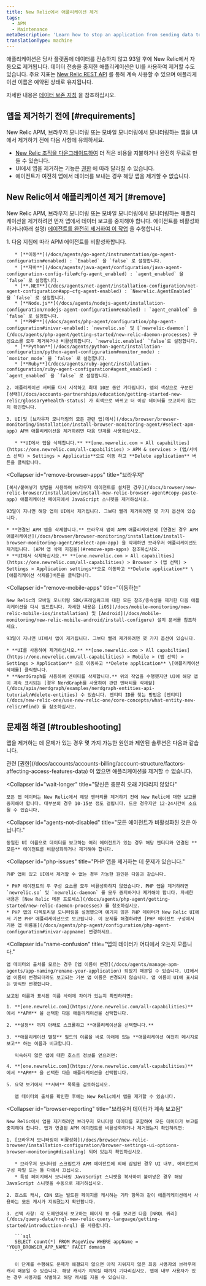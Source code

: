 ```yaml
---
title: New Relic에서 애플리케이션 제거
tags:
  - APM
  - Maintenance
metaDescription: 'Learn how to stop an application from sending data to New Relic, and how to remove it from the UI.'
translationType: machine
---
```


애플리케이션은 당사 플랫폼에 데이터를 전송하지 않고 93일 후에 New Relic에서 자동으로 제거됩니다. 데이터 전송을 중지한 애플리케이션은 UI를 사용하여 제거할 수도 있습니다. 주요 지표는 [New Relic REST API](/docs/apis/rest-api-v2/getting-started/introduction-new-relic-rest-api-v2) 를 통해 계속 사용할 수 있으며 애플리케이션 이름은 예약된 상태로 유지됩니다.

자세한 내용은 [데이터 보존 지침](/docs/accounts/accounts/data-management/overview-data-retention-components#apm) 을 참조하십시오.

## 앱을 제거하기 전에 [#requirements]

New Relic APM, 브라우저 모니터링 또는 모바일 모니터링에서 모니터링하는 앱을 UI에서 제거하기 전에 다음 사항에 유의하세요.

* [New Relic 조직을 다운그레이드하여](/docs/accounts/accounts-billing/account-setup/downgradecancel-account) 더 적은 비용을 지불하거나 완전히 무료로 만들 수 있습니다.
* UI에서 앱을 제거하는 기능은 [권한](/docs/accounts/accounts-billing/account-structure/factors-affecting-access-features-data/#user-permissions) 에 따라 달라질 수 있습니다.
* 에이전트가 여전히 앱에서 데이터를 보내는 경우 해당 앱을 제거할 수 없습니다.

## New Relic에서 애플리케이션 제거 [#remove]

New Relic APM, 브라우저 모니터링 또는 모바일 모니터링에서 모니터링하는 애플리케이션을 제거하려면 먼저 앱에서 데이터 보고를 중지해야 합니다. 에이전트를 비활성화하거나(아래 설명) [에이전트를 완전히 제거하여 이 작업](/docs/agents/manage-apm-agents/installation/uninstall-agent) 을 수행합니다.

<CollapserGroup>
  <Collapser
    id="remove-apm-apps"
    title="APM 애플리케이션"
  >
    1. 다음 지침에 따라 APM 에이전트를 비활성화합니다.

       * [**이동**](/docs/agents/go-agent/instrumentation/go-agent-configuration#enabled) : `Enabled` 을 `false` 로 설정합니다.
       * [**자바**](/docs/agents/java-agent/configuration/java-agent-configuration-config-file#cfg-agent_enabled) : `agent_enabled` 을 `false` 로 설정합니다.
       * [**.NET**](/docs/agents/net-agent/installation-configuration/net-agent-configuration#app-cfg-agent-enabled) : `Newrelic.AgentEnabled` 을 `false` 로 설정합니다.
       * [**Node.js**](/docs/agents/nodejs-agent/installation-configuration/nodejs-agent-configuration#enabled) : `agent_enabled` 을 `false` 로 설정합니다.
       * [**PHP**](/docs/agents/php-agent/configuration/php-agent-configuration#inivar-enabled): `newrelic.so` 및 [`newrelic-daemon`](/docs/agents/php-agent/getting-started/new-relic-daemon-processes) 구성요소를 모두 제거하거나 비활성화합니다. `newrelic.enabled` `false`로 설정합니다.
       * [**Python**](/docs/agents/python-agent/installation-configuration/python-agent-configuration#monitor_mode) : `monitor_mode` 을 `false` 로 설정합니다.
       * [**Ruby**](/docs/agents/ruby-agent/installation-configuration/ruby-agent-configuration#agent_enabled) : `agent_enabled` 을 `false` 로 설정합니다.

    2. 애플리케이션 서버를 다시 시작하고 최대 10분 동안 기다립니다. 앱의 색상으로 구분된 [상태](/docs/accounts-partnerships/education/getting-started-new-relic/glossary#health-status) 가 회색으로 바뀌고 더 이상 데이터를 보고하지 않는지 확인합니다.

    3. UI(및 [브라우저 모니터링의 모든 관련 앱)에서](/docs/browser/browser-monitoring/installation/install-browser-monitoring-agent/#select-apm-app) APM 애플리케이션을 제거하려면 다음 단계를 사용하십시오.

       * **UI에서 앱을 삭제합니다.** **[one.newrelic.com > All capabilties](https://one.newrelic.com/all-capabilities) > APM & services > (앱/서비스 선택) > Settings > Applicatio**으로 이동 하고 **Delete application** 버튼을 클릭합니다.
  </Collapser>

  <Collapser
    id="remove-browser-apps"
    title="브라우저"
  >
    [복사/붙여넣기 방법을 사용하여 브라우저 에이전트를 설치한 경우](/docs/browser/new-relic-browser/installation/install-new-relic-browser-agent#copy-paste-app) 애플리케이션 페이지에서 JavaScript 스니펫을 제거하십시오.

    93일이 지나면 해당 앱이 UI에서 제거됩니다. 그보다 빨리 제거하려면 몇 가지 옵션이 있습니다.

    * **연결된 APM 앱을 삭제합니다.** 브라우저 앱이 APM 애플리케이션에 [연결된 경우 APM 애플리케이션](/docs/browser/browser-monitoring/installation/install-browser-monitoring-agent/#select-apm-app) 을 삭제하면 브라우저 애플리케이션도 제거됩니다. [APM 앱 삭제 지침을](#remove-apm-apps) 참조하십시오.
    * **UI에서 삭제하십시오.** **[one.newrelic.com > All capabilties](https://one.newrelic.com/all-capabilities) > Browser > (앱 선택) > Settings > Application settings**으로 이동하고 **Delete application** \[애플리케이션 삭제를]버튼을 클릭합니다.
  </Collapser>

  <Collapser
    id="remove-mobile-apps"
    title="이동하는"
  >
    New Relic의 모바일 모니터링 SDK/프레임워크에 대한 모든 참조/종속성을 제거한 다음 애플리케이션을 다시 빌드합니다. 자세한 내용은 [iOS](/docs/mobile-monitoring/new-relic-mobile-ios/installation) 및 [Android](/docs/mobile-monitoring/new-relic-mobile-android/install-configure) 설치 문서를 참조하세요.

    93일이 지나면 UI에서 앱이 제거됩니다. 그보다 빨리 제거하려면 몇 가지 옵션이 있습니다.

    * **UI를 사용하여 제거하십시오.** **[one.newrelic.com > All capabilties](https://one.newrelic.com/all-capabilities) > Mobile > (앱 선택) > Settings > Application** 으로 이동하고 **Delete application** \[애플리케이션 삭제를] 클릭합니다.
    * **NerdGraph를 사용하여 엔터티를 삭제합니다.** 위의 작업을 수행했지만 UI에 해당 앱이 계속 표시되는 [경우 NerdGraph를 사용하여 관련 엔터티를 삭제할](/docs/apis/nerdgraph/examples/nerdgraph-entities-api-tutorial/#delete-entities) 수 있습니다. 엔티티 ID를 찾는 방법은 [엔티티](/docs/new-relic-one/use-new-relic-one/core-concepts/what-entity-new-relic/#find) 를 참조하십시오.
  </Collapser>
</CollapserGroup>

## 문제점 해결 [#troubleshooting]

앱을 제거하는 데 문제가 있는 경우 몇 가지 가능한 원인과 제안된 솔루션은 다음과 같습니다.

<CollapserGroup>
  <Collapser
    id="not-owner-admin"
    title="권한이 없습니다."
  >
    관련 [권한](/docs/accounts/accounts-billing/account-structure/factors-affecting-access-features-data) 이 없으면 애플리케이션을 제거할 수 없습니다.
  </Collapser>

  <Collapser
    id="wait-longer"
    title="당신은 충분히 오래 기다리지 않았다"
  >
    모든 앱 데이터는 New Relic에서 해당 엔터티를 제거하기 전에 New Relic에 대한 보고를 중지해야 합니다. 대부분의 경우 10-15분 정도 걸립니다. 드문 경우지만 12-24시간이 소요될 수 있습니다.
  </Collapser>

  <Collapser
    id="agents-not-disabled"
    title="모든 에이전트가 비활성화된 것은 아닙니다."
  >
    동일한 UI 이름으로 데이터를 보고하는 여러 에이전트가 있는 경우 해당 엔터티와 연결된 **모든** 에이전트를 비활성화하거나 제거해야 합니다.
  </Collapser>

  <Collapser
    id="php-issues"
    title="PHP 앱을 제거하는 데 문제가 있습니다."
  >
    PHP 앱이 있고 UI에서 제거할 수 없는 경우 가능한 원인은 다음과 같습니다.

    * PHP 에이전트의 두 구성 요소를 모두 비활성화하지 않았습니다. PHP 앱을 제거하려면 `newrelic.so` 및 `newrelic-daemon` 를 모두 중지하거나 제거해야 합니다. 자세한 내용은 [New Relic 데몬 프로세스](/docs/agents/php-agent/getting-started/new-relic-daemon-processes) 를 참조하십시오.
    * PHP 앱의 디렉토리별 모니터링을 설정했으며 예기치 않은 PHP 데이터가 New Relic UI에서 기본 PHP 애플리케이션으로 보고됩니다. 이 문제를 해결하려면 [PHP 에이전트 구성에서 기본 앱 이름을](/docs/agents/php-agent/configuration/php-agent-configuration#inivar-appname) 변경하세요.
  </Collapser>

  <Collapser
    id="name-confusion"
    title="앱의 데이터가 어디에서 오는지 모릅니다."
  >
    앱 데이터의 출처를 모르는 경우 [앱 이름이 변경](/docs/agents/manage-apm-agents/app-naming/rename-your-application) 되었기 때문일 수 있습니다. UI에서 앱 이름이 변경되더라도 보고되는 기본 앱 이름은 변경되지 않습니다. 앱 이름이 UI에 표시되는 방식만 변경합니다.

    보고된 이름과 표시된 이름 사이에 차이가 있는지 확인하려면:

    1. **[one.newrelic.com](https://one.newrelic.com/all-capabilities)** 에서 **APM** 을 선택한 다음 애플리케이션을 선택합니다.

    2. **설정** 까지 아래로 스크롤하고 **애플리케이션을 선택합니다.**

    3. **애플리케이션 별칭** 필드의 이름을 바로 아래에 있는 **애플리케이션 여전히 메시지로 보고** 하는 이름과 비교합니다.

       익숙하지 않은 앱에 대한 호스트 정보를 얻으려면:

    4. **[one.newrelic.com](https://one.newrelic.com/all-capabilities)** 에서 **APM** 을 선택한 다음 애플리케이션을 선택합니다.

    5. 요약 보기에서 **서버** 목록을 검토하십시오.

       앱 데이터의 출처를 확인한 후에는 New Relic에서 앱을 제거할 수 있습니다.
  </Collapser>

  <Collapser
    id="browser-reporting"
    title="브라우저 데이터가 계속 보고됨"
  >
    New Relic에서 앱을 제거하려면 브라우저 모니터링 데이터를 포함하여 모든 데이터가 보고를 중지해야 합니다. 앱과 연결된 APM 에이전트를 비활성화하거나 제거했는지 확인하려면:

    1. [브라우저 모니터링이 비활성화](/docs/browser/new-relic-browser/installation-configuration/browser-settings-ui-options-browser-monitoring#disabling) 되어 있는지 확인하십시오.

       * 브라우저 모니터링 스크립트가 APM 에이전트에 의해 삽입된 경우 UI 내부, 에이전트의 구성 파일 또는 둘 다에서 끄십시오.
       * 특정 페이지에서 모니터링 JavaScript 스니펫을 복사하여 붙여넣은 경우 해당 JavaScript 스니펫을 수동으로 제거하십시오.

    2. 호스트 캐시, CDN 또는 빌드된 페이지를 캐시하는 기타 항목과 같이 애플리케이션에서 사용하는 모든 캐시가 지워졌는지 확인합니다.

    3. 선택 사항: 각 도메인에서 보고하는 페이지 뷰 수를 보려면 다음 [NRQL 쿼리](/docs/query-data/nrql-new-relic-query-language/getting-started/introduction-nrql) 를 사용합니다.

       ```sql
       SELECT count(*) FROM PageView WHERE appName = 'YOUR_BROWSER_APP_NAME' FACET domain
       ```

       이 단계를 수행해도 문제가 해결되지 않으면 아직 지워지지 않은 최종 사용자의 브라우저 캐시 때문일 수 있습니다. 해당 캐시가 지워질 때까지 기다리십시오. 앱에 내부 사용자가 있는 경우 사용자를 식별하고 해당 캐시를 지울 수 있습니다.
  </Collapser>
</CollapserGroup>